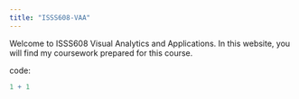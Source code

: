 ```yaml
---
title: "ISSS608-VAA"
---
```


Welcome to ISSS608 Visual Analytics and Applications. In this website, you will find my coursework prepared for this course.

code:

```r
1 + 1
```
